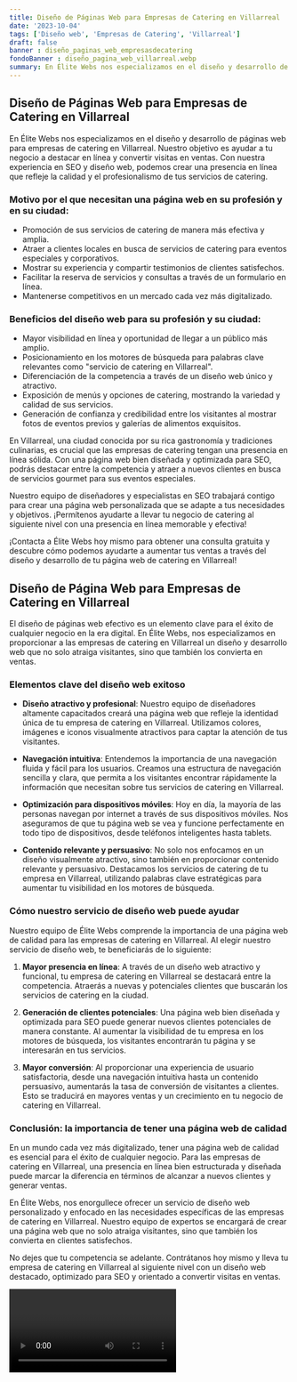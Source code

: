 ```yaml
---
title: Diseño de Páginas Web para Empresas de Catering en Villarreal
date: '2023-10-04'
tags: ['Diseño web', 'Empresas de Catering', 'Villarreal']
draft: false
banner : diseño_paginas_web_empresasdecatering
fondoBanner : diseño_pagina_web_villarreal.webp
summary: En Élite Webs nos especializamos en el diseño y desarrollo de páginas web para empresas de catering en Villarreal. Nuestro objetivo es ayudar a tu negocio a destacar en línea y convertir visitas en ventas. Con nuestra experiencia en SEO y diseño web, podemos crear una presencia en línea que refleje la calidad y el profesionalismo de tus servicios de catering.
---
```


## Diseño de Páginas Web para Empresas de Catering en Villarreal

En Élite Webs nos especializamos en el diseño y desarrollo de páginas web para empresas de catering en Villarreal. Nuestro objetivo es ayudar a tu negocio a destacar en línea y convertir visitas en ventas. Con nuestra experiencia en SEO y diseño web, podemos crear una presencia en línea que refleje la calidad y el profesionalismo de tus servicios de catering.

### Motivo por el que necesitan una página web en su profesión y en su ciudad:

- Promoción de sus servicios de catering de manera más efectiva y amplia.
- Atraer a clientes locales en busca de servicios de catering para eventos especiales y corporativos.
- Mostrar su experiencia y compartir testimonios de clientes satisfechos.
- Facilitar la reserva de servicios y consultas a través de un formulario en línea.
- Mantenerse competitivos en un mercado cada vez más digitalizado.

### Beneficios del diseño web para su profesión y su ciudad:

- Mayor visibilidad en línea y oportunidad de llegar a un público más amplio.
- Posicionamiento en los motores de búsqueda para palabras clave relevantes como "servicio de catering en Villarreal".
- Diferenciación de la competencia a través de un diseño web único y atractivo.
- Exposición de menús y opciones de catering, mostrando la variedad y calidad de sus servicios.
- Generación de confianza y credibilidad entre los visitantes al mostrar fotos de eventos previos y galerías de alimentos exquisitos.

En Villarreal, una ciudad conocida por su rica gastronomía y tradiciones culinarias, es crucial que las empresas de catering tengan una presencia en línea sólida. Con una página web bien diseñada y optimizada para SEO, podrás destacar entre la competencia y atraer a nuevos clientes en busca de servicios gourmet para sus eventos especiales.

Nuestro equipo de diseñadores y especialistas en SEO trabajará contigo para crear una página web personalizada que se adapte a tus necesidades y objetivos. ¡Permítenos ayudarte a llevar tu negocio de catering al siguiente nivel con una presencia en línea memorable y efectiva!

¡Contacta a Élite Webs hoy mismo para obtener una consulta gratuita y descubre cómo podemos ayudarte a aumentar tus ventas a través del diseño y desarrollo de tu página web de catering en Villarreal!

<GifSeo />

<Cta />

## Diseño de Página Web para Empresas de Catering en Villarreal

El diseño de páginas web efectivo es un elemento clave para el éxito de cualquier negocio en la era digital. En Élite Webs, nos especializamos en proporcionar a las empresas de catering en Villarreal un diseño y desarrollo web que no solo atraiga visitantes, sino que también los convierta en ventas.

### Elementos clave del diseño web exitoso

- **Diseño atractivo y profesional**: Nuestro equipo de diseñadores altamente capacitados creará una página web que refleje la identidad única de tu empresa de catering en Villarreal. Utilizamos colores, imágenes e iconos visualmente atractivos para captar la atención de tus visitantes.

- **Navegación intuitiva**: Entendemos la importancia de una navegación fluida y fácil para los usuarios. Creamos una estructura de navegación sencilla y clara, que permita a los visitantes encontrar rápidamente la información que necesitan sobre tus servicios de catering en Villarreal.

- **Optimización para dispositivos móviles**: Hoy en día, la mayoría de las personas navegan por internet a través de sus dispositivos móviles. Nos aseguramos de que tu página web se vea y funcione perfectamente en todo tipo de dispositivos, desde teléfonos inteligentes hasta tablets.

- **Contenido relevante y persuasivo**: No solo nos enfocamos en un diseño visualmente atractivo, sino también en proporcionar contenido relevante y persuasivo. Destacamos los servicios de catering de tu empresa en Villarreal, utilizando palabras clave estratégicas para aumentar tu visibilidad en los motores de búsqueda.

### Cómo nuestro servicio de diseño web puede ayudar

Nuestro equipo de Élite Webs comprende la importancia de una página web de calidad para las empresas de catering en Villarreal. Al elegir nuestro servicio de diseño web, te beneficiarás de lo siguiente:

1. **Mayor presencia en línea**: A través de un diseño web atractivo y funcional, tu empresa de catering en Villarreal se destacará entre la competencia. Atraerás a nuevas y potenciales clientes que buscarán los servicios de catering en la ciudad.

2. **Generación de clientes potenciales**: Una página web bien diseñada y optimizada para SEO puede generar nuevos clientes potenciales de manera constante. Al aumentar la visibilidad de tu empresa en los motores de búsqueda, los visitantes encontrarán tu página y se interesarán en tus servicios.

3. **Mayor conversión**: Al proporcionar una experiencia de usuario satisfactoria, desde una navegación intuitiva hasta un contenido persuasivo, aumentarás la tasa de conversión de visitantes a clientes. Esto se traducirá en mayores ventas y un crecimiento en tu negocio de catering en Villarreal.

### Conclusión: la importancia de tener una página web de calidad

En un mundo cada vez más digitalizado, tener una página web de calidad es esencial para el éxito de cualquier negocio. Para las empresas de catering en Villarreal, una presencia en línea bien estructurada y diseñada puede marcar la diferencia en términos de alcanzar a nuevos clientes y generar ventas.

En Élite Webs, nos enorgullece ofrecer un servicio de diseño web personalizado y enfocado en las necesidades específicas de las empresas de catering en Villarreal. Nuestro equipo de expertos se encargará de crear una página web que no solo atraiga visitantes, sino que también los convierta en clientes satisfechos.

No dejes que tu competencia se adelante. Contrátanos hoy mismo y lleva tu empresa de catering en Villarreal al siguiente nivel con un diseño web destacado, optimizado para SEO y orientado a convertir visitas en ventas.

<Video />

<CtaBot job='Empresas de Catering' city='Villarreal'/>

<Gmaps query='Villarreal+españa+maps' />